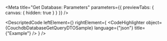 
<Meta title="Get Database: Parameters" parameters={{ previewTabs: { canvas: { hidden: true } } }} />

<DescriptedCode
  leftElement={<CouchdbDatabaseGetQueryDTODesc />}
  rightElement={
    <CodeHighlighter
      object={CouchdbDatabaseGetQueryDTOSample}
      language={"json"}
      title={"Example"}
    />
  }
/>
